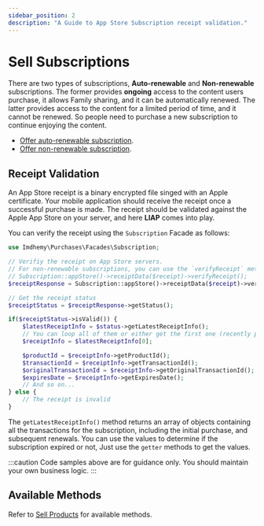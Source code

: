 ```yaml
---
sidebar_position: 2
description: "A Guide to App Store Subscription receipt validation."
---
```


# Sell Subscriptions

There are two types of subscriptions, **Auto-renewable** and **Non-renewable** subscriptions. The former provides
**ongoing** access to the content users purchase, it allows Family sharing, and it can be automatically renewed. The
latter provides access to the content for a limited period of time, and it cannot be renewed. So people need to
purchase a new subscription to continue enjoying the content.

- [Offer auto-renewable subscription](https://help.apple.com/app-store-connect/#/dev75708c031).
- [Offer non-renewable subscription](https://help.apple.com/app-store-connect/#/devfe9203d26).

## Receipt Validation

An App Store receipt is a binary encrypted file singed with an Apple certificate. Your mobile application should
receive the receipt once a successful purchase is made. The receipt should be validated against the Apple App Store
on your server, and here **LIAP** comes into play.

You can verify the receipt using the `Subscription` Facade as follows:

```php
use Imdhemy\Purchases\Facades\Subscription;

// Verifiy the receipt on App Store servers.
// For non-renewable subscriptions, you can use the `verifyReceipt` method.
// Subscription::appStore()->receiptData($receipt)->verifyReceipt();
$receiptResponse = Subscription::appStore()->receiptData($receipt)->verifyRenewable();

// Get the receipt status
$receiptStatus = $receiptResponse->getStatus();

if($receiptStatus->isValid()) {
    $latestReceiptInfo = $status->getLatestReceiptInfo();
    // You can loop all of them or either get the first one (recently purchased).
    $receiptInfo = $latestReceiptInfo[0];

    $productId = $receiptInfo->getProductId();
    $transactionId = $receiptInfo->getTransactionId();
    $originalTransactionId = $receiptInfo->getOriginalTransactionId();
    $expiresDate = $receiptInfo->getExpiresDate();
    // And so on...
} else {
    // The receipt is invalid
}
```

The `getLatestReceiptInfo()` method returns an array of objects containing all the transactions for the subscription,
including the initial purchase, and subsequent renewals. You can use the values to determine if the subscription
expired or not, Just use the `getter` methods to get the values.

:::caution
Code samples above are for guidance only. You should maintain your own business logic.
:::

## Available Methods

Refer to [Sell Products](/docs/app-store/sell-products#available-methods) for available methods.
